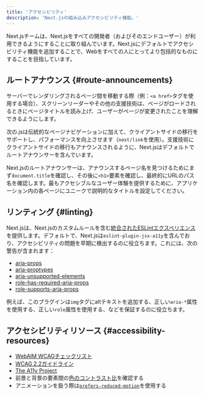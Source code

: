 ```yaml
---
title: 'アクセシビリティ'
description: 'Next.jsの組み込みアクセシビリティ機能。'
---
```


Next.jsチームは、Next.jsをすべての開発者（およびそのエンドユーザー）が利用できるようにすることに取り組んでいます。Next.jsにデフォルトでアクセシビリティ機能を追加することで、Webをすべての人にとってより包括的なものにすることを目指しています。

## ルートアナウンス {#route-announcements}

サーバーでレンダリングされるページ間を移動する際（例：`<a href>`タグを使用する場合）、スクリーンリーダーやその他の支援技術は、ページがロードされるときにページタイトルを読み上げ、ユーザーがページが変更されたことを理解できるようにします。

次の.jsは伝統的なページナビゲーションに加えて、クライアントサイドの移行をサポートし、パフォーマンスを向上させます（`next/link`を使用）。支援技術にクライアントサイドの移行もアナウンスされるように、Next.jsはデフォルトでルートアナウンサーを含んでいます。

Next.jsのルートアナウンサーは、アナウンスするページ名を見つけるためにまず`document.title`を確認し、その後に`<h1>`要素を確認し、最終的にURLのパス名を確認します。最もアクセシブルなユーザー体験を提供するために、アプリケーション内の各ページにユニークで説明的なタイトルを設定してください。

## リンティング {#linting}

Next.jsは、Next.jsのカスタムルールを含む[統合されたESLintエクスペリエンス](https://nextjs.org/docs/canary/pages/api-reference/config/eslint)を提供します。デフォルトで、Next.jsは`eslint-plugin-jsx-a11y`を含んでおり、アクセシビリティの問題を早期に検出するのに役立ちます。これには、次の警告が含まれます：

- [aria-props](https://github.com/jsx-eslint/eslint-plugin-jsx-a11y/blob/HEAD/docs/rules/aria-props.md?rgh-link-date=2021-06-04T02%3A10%3A36Z)
- [aria-proptypes](https://github.com/jsx-eslint/eslint-plugin-jsx-a11y/blob/HEAD/docs/rules/aria-proptypes.md?rgh-link-date=2021-06-04T02%3A10%3A36Z)
- [aria-unsupported-elements](https://github.com/jsx-eslint/eslint-plugin-jsx-a11y/blob/HEAD/docs/rules/aria-unsupported-elements.md?rgh-link-date=2021-06-04T02%3A10%3A36Z)
- [role-has-required-aria-props](https://github.com/jsx-eslint/eslint-plugin-jsx-a11y/blob/HEAD/docs/rules/role-has-required-aria-props.md?rgh-link-date=2021-06-04T02%3A10%3A36Z)
- [role-supports-aria-props](https://github.com/jsx-eslint/eslint-plugin-jsx-a11y/blob/HEAD/docs/rules/role-supports-aria-props.md?rgh-link-date=2021-06-04T02%3A10%3A36Z)

例えば、このプラグインは`img`タグにaltテキストを追加する、正しい`aria-*`属性を使用する、正しい`role`属性を使用する、などを保証するのに役立ちます。

## アクセシビリティリソース {#accessibility-resources}

- [WebAIM WCAGチェックリスト](https://webaim.org/standards/wcag/checklist)
- [WCAG 2.2ガイドライン](https://www.w3.org/TR/WCAG22/)
- [The A11y Project](https://www.a11yproject.com/)
- 前景と背景の要素間の[色のコントラスト比](https://developer.mozilla.org/docs/Web/Accessibility/Understanding_WCAG/Perceivable/Color_contrast)を確認する
- アニメーションを扱う際は[`prefers-reduced-motion`](https://web.dev/prefers-reduced-motion/)を使用する
